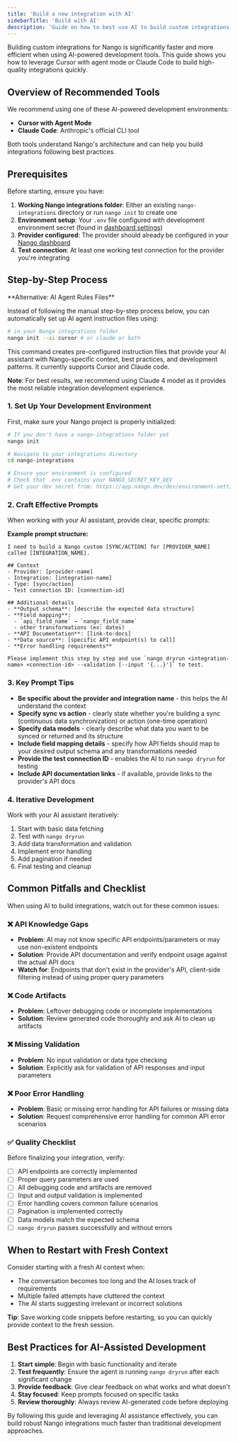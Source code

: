 ```yaml
---
title: 'Build a new integration with AI'
sidebarTitle: 'Build with AI'
description: 'Guide on how to best use AI to build custom integrations in Nango.'
---
```


Building custom integrations for Nango is significantly faster and more efficient when using AI-powered development tools. This guide shows you how to leverage Cursor with agent mode or Claude Code to build high-quality integrations quickly.

## Overview of Recommended Tools

We recommend using one of these AI-powered development environments:

- **Cursor with Agent Mode**
- **Claude Code**: Anthropic's official CLI tool

Both tools understand Nango's architecture and can help you build integrations following best practices.

## Prerequisites

Before starting, ensure you have:

1. **Working Nango integrations folder**: Either an existing `nango-integrations` directory or run `nango init` to create one
2. **Environment setup**: Your `.env` file configured with development environment secret (found in [dashboard settings](https://app.nango.dev/dev/environment-settings))
3. **Provider configured**: The provider should already be configured in your [Nango dashboard](https://app.nango.dev/dev/integrations)
4. **Test connection**: At least one working test connection for the provider you're integrating

## Step-by-Step Process

<Note>
**Alternative: AI Agent Rules Files**

Instead of following the manual step-by-step process below, you can automatically set up AI agent instruction files using:

```bash
# in your Nango integrations folder
nango init --ai cursor # or claude or both
```

This command creates pre-configured instruction files that provide your AI assistant with Nango-specific context, best practices, and development patterns. It currently supports Cursor and Claude code.

**Note**: For best results, we recommend using Claude 4 model as it provides the most reliable integration development experience.
</Note>

### 1. Set Up Your Development Environment

First, make sure your Nango project is properly initialized:

```bash
# If you don't have a nango-integrations folder yet
nango init

# Navigate to your integrations directory
cd nango-integrations

# Ensure your environment is configured
# Check that .env contains your NANGO_SECRET_KEY_DEV
# Get your dev secret from: https://app.nango.dev/dev/environment-settings
```

### 2. Craft Effective Prompts

When working with your AI assistant, provide clear, specific prompts:

**Example prompt structure:**
```
I need to build a Nango custom [SYNC/ACTION] for [PROVIDER_NAME] called [INTEGRATION_NAME].

## Context
- Provider: [provider-name]
- Integration: [integration-name]
- Type: [sync/action]
- Test connection ID: [connection-id]

## Additional details
- **Output schema**: [describe the expected data structure]
- **Field mapping**:
  - `api_field_name` → `nango_field_name`
  - other transformations (ex: dates)
- **API Documentation**: [link-to-docs]
- **Data source**: [specific API endpoint(s) to call]
- **Error handling requirements**

Please implement this step by step and use `nango dryrun <integration-name> <connection-id> --validation [--input '{...}']` to test.
```

### 3. Key Prompt Tips

- **Be specific about the provider and integration name** - this helps the AI understand the context
- **Specify sync vs action** - clearly state whether you're building a sync (continuous data synchronization) or action (one-time operation)
- **Specify data models** - clearly describe what data you want to be synced or returned and its structure
- **Include field mapping details** - specify how API fields should map to your desired output schema and any transformations needed
- **Provide the test connection ID** - enables the AI to run `nango dryrun` for testing
- **Include API documentation links** - if available, provide links to the provider's API docs

### 4. Iterative Development

Work with your AI assistant iteratively:

1. Start with basic data fetching
2. Test with `nango dryrun`
3. Add data transformation and validation
4. Implement error handling
5. Add pagination if needed
6. Final testing and cleanup

## Common Pitfalls and Checklist

When using AI to build integrations, watch out for these common issues:

### ❌ API Knowledge Gaps
- **Problem**: AI may not know specific API endpoints/parameters or may use non-existent endpoints
- **Solution**: Provide API documentation and verify endpoint usage against the actual API docs
- **Watch for**: Endpoints that don't exist in the provider's API, client-side filtering instead of using proper query parameters

### ❌ Code Artifacts
- **Problem**: Leftover debugging code or incomplete implementations
- **Solution**: Review generated code thoroughly and ask AI to clean up artifacts

### ❌ Missing Validation
- **Problem**: No input validation or data type checking
- **Solution**: Explicitly ask for validation of API responses and input parameters

### ❌ Poor Error Handling
- **Problem**: Basic or missing error handling for API failures or missing data
- **Solution**: Request comprehensive error handling for common API error scenarios

### ✅ Quality Checklist

Before finalizing your integration, verify:

- [ ] API endpoints are correctly implemented
- [ ] Proper query parameters are used
- [ ] All debugging code and artifacts are removed
- [ ] Input and output validation is implemented
- [ ] Error handling covers common failure scenarios
- [ ] Pagination is implemented correctly
- [ ] Data models match the expected schema
- [ ] `nango dryrun` passes successfully and without errors

## When to Restart with Fresh Context

Consider starting with a fresh AI context when:

- The conversation becomes too long and the AI loses track of requirements
- Multiple failed attempts have cluttered the context
- The AI starts suggesting irrelevant or incorrect solutions

**Tip**: Save working code snippets before restarting, so you can quickly provide context to the fresh session.

## Best Practices for AI-Assisted Development

1. **Start simple**: Begin with basic functionality and iterate
2. **Test frequently**: Ensure the agent is running `nango dryrun` after each significant change
3. **Provide feedback**: Give clear feedback on what works and what doesn't
4. **Stay focused**: Keep prompts focused on specific tasks
5. **Review thoroughly**: Always review AI-generated code before deploying

By following this guide and leveraging AI assistance effectively, you can build robust Nango integrations much faster than traditional development approaches.


